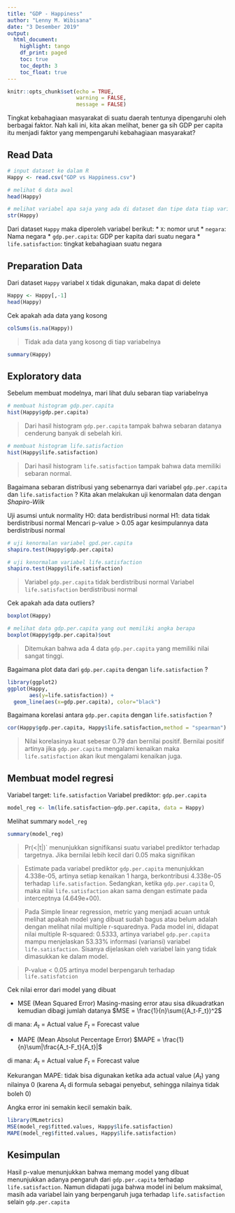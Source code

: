 ---
title: "GDP - Happiness"
author: "Lenny M. Wibisana"
date: "3 Desember 2019"
output: 
  html_document:
    highlight: tango
    df_print: paged
    toc: true
    toc_depth: 3
    toc_float: true
---

```{r setup, include=FALSE}
knitr::opts_chunk$set(echo = TRUE,
                      warning = FALSE,
                      message = FALSE)
```

Tingkat kebahagiaan masyarakat di suatu daerah tentunya dipengaruhi oleh berbagai faktor. Nah kali ini, kita akan melihat, bener ga sih GDP per capita itu menjadi faktor yang mempengaruhi kebahagiaan masyarakat?

## Read Data

```{r}
# input dataset ke dalam R
Happy <- read.csv("GDP vs Happiness.csv")
```


```{r}
# melihat 6 data awal
head(Happy)

# melihat variabel apa saja yang ada di dataset dan tipe data tiap variabelnya
str(Happy)
```

Dari dataset `Happy` maka diperoleh variabel berikut:
* `X`: nomor urut
* `negara`: Nama negara
* `gdp.per.capita`: GDP per kapita dari suatu negara
* `life.satisfaction`: tingkat kebahagiaan suatu negara


## Preparation Data

Dari dataset `Happy` variabel `X` tidak digunakan, maka dapat di delete
```{r}
Happy <- Happy[,-1]
head(Happy)
```

Cek apakah ada data yang kosong
```{r}
colSums(is.na(Happy))
```
> Tidak ada data yang kosong di tiap variabelnya

```{r}
summary(Happy)
```


## Exploratory data

Sebelum membuat modelnya, mari lihat dulu sebaran tiap variabelnya
```{r}
# membuat histogram gdp.per.capita
hist(Happy$gdp.per.capita)
```
> Dari hasil histogram `gdp.per.capita` tampak bahwa sebaran datanya cenderung banyak di sebelah kiri.


```{r}
# membuat histogram life.satisfaction
hist(Happy$life.satisfaction)
```
> Dari hasil histogram `life.satisfaction` tampak bahwa data memiliki sebaran normal.


Bagaimana sebaran distribusi yang sebenarnya dari variabel `gdp.per.capita` dan `life.satisfaction` ?
Kita akan melakukan uji kenormalan data dengan *Shapiro-Wilk*

Uji asumsi untuk normality
H0: data berdistribusi normal
H1: data tidak berdistribusi normal
Mencari p-value > 0.05 agar kesimpulannya data berdistribusi normal
```{r}
# uji kenormalan variabel gpd.per.capita
shapiro.test(Happy$gdp.per.capita)

# uji kenormalam variabel life.satisfaction
shapiro.test(Happy$life.satisfaction)
```
> Variabel `gdp.per.capita` tidak berdistribusi normal
> Variabel `life.satisfaction` berdistribusi normal


Cek apakah ada data outliers?
```{r}
boxplot(Happy)

# melihat data gdp.per.capita yang out memiliki angka berapa
boxplot(Happy$gdp.per.capita)$out
```
> Ditemukan bahwa ada 4 data `gdp.per.capita` yang memiliki nilai sangat tinggi.

Bagaimana plot data dari `gdp.per.capita` dengan `life.satisfaction` ?
```{r}
library(ggplot2)
ggplot(Happy,
       aes(y=life.satisfaction)) +
  geom_line(aes(x=gdp.per.capita), color="black")
```

Bagaimana korelasi antara `gdp.per.capita` dengan `life.satisfaction` ?
```{r}
cor(Happy$gdp.per.capita, Happy$life.satisfaction,method = "spearman")
```
> Nilai korelasinya kuat sebesar 0.79 dan bernilai positif.
Bernilai positif artinya jika `gdp.per.capita` mengalami kenaikan maka `life.satisfaction` akan ikut mengalami kenaikan juga.


## Membuat model regresi

Variabel target: `life.satisfaction`
Variabel prediktor: `gdp.per.capita`
```{r}
model_reg <- lm(life.satisfaction~gdp.per.capita, data = Happy)
```

Melihat summary `model_reg`
```{r}
summary(model_reg)
```
> Pr(<|t|)` menunjukkan signifikansi suatu variabel prediktor terhadap targetnya. Jika bernilai lebih kecil dari 0.05 maka signifikan

> Estimate pada variabel prediktor `gdp.per.capita` menunjukkan 4.338e-05, artinya setiap kenaikan 1 harga, berkontribusi 4.338e-05 terhadap `life.satisfaction`.
Sedangkan, ketika `gdp.per.capita` 0, maka nilai `life.satisfaction` akan sama dengan estimate pada interceptnya (4.649e+00).

> Pada Simple linear regression, metric yang menjadi acuan untuk melihat apakah model yang dibuat sudah bagus atau belum adalah dengan melihat nilai multiple r-squarednya. Pada model ini, didapat nilai multiple R-squared: 0.5333, artinya variabel `gdp.per.capita` mampu menjelaskan 53.33% informasi (variansi) variabel `life.satisfaction`.
Sisanya dijelaskan oleh variabel lain yang tidak dimasukkan ke dalam model.

> P-value < 0.05 artinya model berpengaruh terhadap `life.satisfatcion`


Cek nilai error dari model yang dibuat

* MSE (Mean Squared Error)
Masing-masing error atau sisa dikuadratkan kemudian dibagi jumlah datanya
$MSE = \frac{1}{n}\sum({A_t-F_t})^2$

di mana:
$A_t$ = Actual value
$F_t$ = Forecast value

* MAPE (Mean Absolut Percentage Error)
$MAPE = \frac{1}{n}\sum|\frac{A_t-F_t}{A_t}|$

di mana:
$A_t$ = Actual value
$F_t$ = Forecast value

Kekurangan MAPE: tidak bisa digunakan ketika ada actual value ($A_t$) yang nilainya 0 (karena $A_t$ di formula sebagai penyebut, sehingga nilainya tidak boleh 0)


Angka error ini semakin kecil semakin baik.

```{r}
library(MLmetrics)
MSE(model_reg$fitted.values, Happy$life.satisfaction)
MAPE(model_reg$fitted.values, Happy$life.satisfaction)
```

## Kesimpulan

Hasil p-value menunjukkan bahwa memang model yang dibuat menunjukkan adanya pengaruh dari `gdp.per.capita` terhadap `life.satisfaction`. Namun didapati juga bahwa model ini belum maksimal, masih ada variabel lain yang berpengaruh juga terhadap `life.satisfaction` selain `gdp.per.capita`